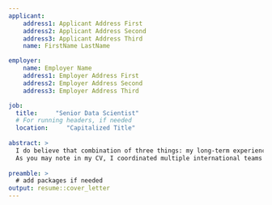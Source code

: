 ```yaml
---
applicant:
    address1: Applicant Address First
    address2: Applicant Address Second
    address3: Applicant Address Third
    name: FirstName LastName

employer:
    name: Employer Name
    address1: Employer Address First
    address2: Employer Address Second
    address3: Employer Address Third

job:
  title:     "Senior Data Scientist"
  # For running headers, if needed
  location:     "Capitalized Title"
  
abstract: >
  I do believe that combination of three things: my long-term experience as a Data Scientist, extensive knowledge of Machine Learning algorithms and tooling as well as talent for gaining new domain knowledge very fast makes me the right candidate for this position. 
  As you may note in my CV, I coordinated multiple international teams and produced high quality localized websites. For several years I was taking care of the customer needs by providing and delivering professional, helpful, high quality service and assistance before, during, and after the customer's requirements are met. My various roles within Internet related companies were all focused on customer satisfaction. I have always been trying to understand consumer's needs in order to provide the best service. French native who lived and worked in many different places, I am an open-minded person, able to think out of the box and with a good sense of humor. I can communicate effectively and efficiently at all levels of hierarchy and I know how to recruit, coach and motivate teams. 
  
preamble: >
  # add packages if needed
output: resume::cover_letter
---
```


